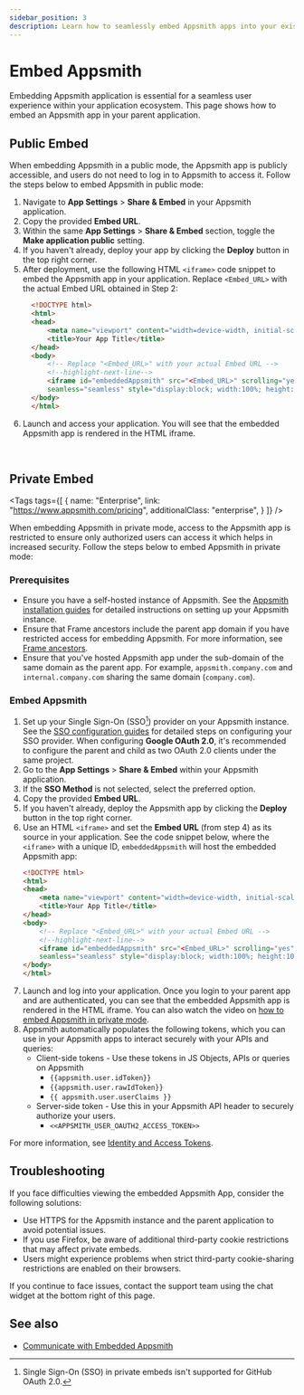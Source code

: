 ```yaml
---
sidebar_position: 3
description: Learn how to seamlessly embed Appsmith apps into your existing application.
---
```


# Embed Appsmith

Embedding Appsmith application is essential for a seamless user experience within your application ecosystem. This page shows how to embed an Appsmith app in your parent application.

## Public Embed

When embedding Appsmith in a public mode, the Appsmith app is publicly accessible, and users do not need to log in to Appsmith to access it. Follow the steps below to embed Appsmith in public mode:

1. Navigate to **App Settings** > **Share & Embed** in your Appsmith application.
2. Copy the provided **Embed URL**.
3. Within the same **App Settings** > **Share & Embed** section, toggle the **Make application public** setting.
4. If you haven't already, deploy your app by clicking the **Deploy** button in the top right corner.
5. After deployment, use the following HTML `<iframe>` code snippet to embed the Appsmith app in your application. Replace `<Embed_URL>` with the actual Embed URL obtained in Step 2:  
    ```html
      <!DOCTYPE html>
      <html>
      <head>
          <meta name="viewport" content="width=device-width, initial-scale=1">
          <title>Your App Title</title>
      </head>
      <body>
          <!-- Replace "<Embed_URL>" with your actual Embed URL -->
          <!--highlight-next-line-->
          <iframe id="embeddedAppsmith" src="<Embed_URL>" scrolling="yes"
          seamless="seamless" style="display:block; width:100%; height:100vh;"></iframe>
      </body>
      </html>
    ```
6. Launch and access your application. You will see that the embedded Appsmith app is rendered in the HTML iframe.

<!-- vale off -->
<br/>
<div className="tag-wrapper">

## Private Embed

<Tags
  tags={[
    {
      name: "Enterprise",
      link: "https://www.appsmith.com/pricing",
      additionalClass: "enterprise",
    }
  ]}
/>
</div>

When embedding Appsmith in private mode, access to the Appsmith app is restricted to ensure only authorized users can access it which helps in increased security. Follow the steps below to embed Appsmith in private mode:

### Prerequisites

* Ensure you have a self-hosted instance of Appsmith. See the [Appsmith installation guides](/getting-started/setup/installation-guides) for detailed instructions on setting up your Appsmith instance.
* Ensure that Frame ancestors include the parent app domain if you have restricted access for embedding Appsmith. For more information, see [Frame ancestors](/getting-started/setup/instance-configuration/frame-ancestors).
* Ensure that you've hosted Appsmith app under the sub-domain of the same domain as the parent app. For example, `appsmith.company.com` and `internal.company.com` sharing the same domain (`company.com`).

### Embed Appsmith

1. Set up your Single Sign-On (SSO[^sso]) provider on your Appsmith instance. See the [SSO configuration guides](/getting-started/setup/instance-configuration/authentication) for detailed steps on configuring your SSO provider. When configuring **Google OAuth 2.0**, it's recommended to configure the parent and child as two OAuth 2.0 clients under the same project.
2. Go to the **App Settings** > **Share & Embed** within your Appsmith application.
3. If the **SSO Method** is not selected, select the preferred option.
3. Copy the provided **Embed URL**.
4. If you haven't already, deploy the Appsmith app by clicking the **Deploy** button in the top right corner.
5. Use an HTML `<iframe>` and set the **Embed URL** (from step 4) as its source in your application. See the code snippet below, where the `<iframe>` with a unique ID, `embeddedAppsmith` will host the embedded Appsmith app:
    ```html
    <!DOCTYPE html>
    <html>
    <head>
        <meta name="viewport" content="width=device-width, initial-scale=1">
        <title>Your App Title</title>
    </head>
    <body>
        <!-- Replace "<Embed_URL>" with your actual Embed URL -->
        <!--highlight-next-line-->
        <iframe id="embeddedAppsmith" src="<Embed_URL>" scrolling="yes"
        seamless="seamless" style="display:block; width:100%; height:100vh;"></iframe>
    </body>
    </html>
    ```
6. Launch and log into your application. Once you login to your parent app and are authenticated, you can see that the embedded Appsmith app is rendered in the HTML iframe. You can also watch the video on [how to embed Appsmith in private mode](https://youtube.com/embed/Zoiy1tKcjzU?autoplay=1).
7. Appsmith automatically populates the following tokens, which you can use in your Appsmith apps to interact securely with your APIs and queries:
    * Client-side tokens - Use these tokens in JS Objects, APIs or queries on Appsmith
      * `{{appsmith.user.idToken}}`
      * `{{appsmith.user.rawIdToken}}`
      * `{{ appsmith.user.userClaims }}`
    * Server-side token - Use this in your Appsmith API header to securely authorize your users.
      * `<<APPSMITH_USER_OAUTH2_ACCESS_TOKEN>>`

  For more information, see [Identity and Access Tokens](/getting-started/setup/instance-configuration/authentication/json-web-tokens-jwt).

[^sso]: Single Sign-On (SSO) in private embeds isn't supported for GitHub OAuth 2.0.

## Troubleshooting

If you face difficulties viewing the embedded Appsmith App, consider the following solutions:

* Use HTTPS for the Appsmith instance and the parent application to avoid potential issues.
* If you use Firefox, be aware of additional third-party cookie restrictions that may affect private embeds.
* Users might experience problems when strict third-party cookie-sharing restrictions are enabled on their browsers.

If you continue to face issues, contact the support team using the chat widget at the bottom right of this page.

## See also

* [Communicate with Embedded Appsmith](/build-apps/how-to-guides/send-messages-between-your-app-and-appsmith)
